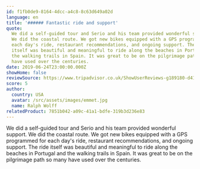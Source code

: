 ```yaml
---
id: f1fb0de9-8164-4dcc-a4c8-8c63d649a02d
language: en
title: '###### Fantastic ride and support'
quote:
  We did a self-guided tour and Serio and his team provided wonderful support.
  We did the coastal route. We got new bikes equipped with a GPS programmed for
  each day's ride, restaurant recommendations, and ongoing support. The ride
  itself was beautiful and meaningful to ride along the beaches in Portugal and
  the walking trails in Spain. It was great to be on the pilgrimage path so many
  have used over the centuries.
date: 2019-06-24T23:00:00.000Z
showHome: false
reviewSource: https://www.tripadvisor.co.uk/ShowUserReviews-g189180-d4105907-r692645673-Top_Bike_tours_Portugal-Porto_Porto_District_Northern_Portugal.html
score: 5
author:
  country: USA
  avatar: /src/assets/images/emmet.jpg
  name: Ralph Wolff
relatedProduct: 7851b042-a09c-41a1-bdfe-319b3d236e83
---
```


We did a self-guided tour and Serio and his team provided wonderful support. We
did the coastal route. We got new bikes equipped with a GPS programmed for each
day's ride, restaurant recommendations, and ongoing support. The ride itself was
beautiful and meaningful to ride along the beaches in Portugal and the walking
trails in Spain. It was great to be on the pilgrimage path so many have used
over the centuries.
